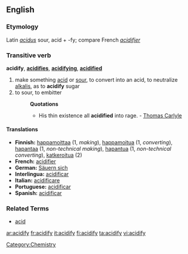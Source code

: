 ==English==
===Etymology===
Latin ''[[acidus]]'' sour, acid + -fy; compare French ''[[acidifier]]''
===Transitive verb===
'''acidify''', '''[[acidifies]]''', '''[[acidifying]]''', '''[[acidified]]'''

# make something [[acid]] or [[sour]], to convert into an acid, to neutralize [[alkalis]], as to '''acidify''' sugar
# to sour, to embitter
#:'''Quotations'''
#:*His thin existence all '''acidified''' into rage. - [[Thomas Carlyle]]

====Translations====
* '''Finnish:''' [[happamoittaa]] (1, ''making''), [[happamoitua]] (1, ''converting''), [[hapantaa]] (1, ''non-technical making''), [[hapantua]] (1, ''non-technical converting''), [[katkeroitua]] (2)
* '''French:''' [[acidifier]]
* '''German:''' [[Säuern sich]]
* '''Interlingua:''' [[acidificar]]
* '''Italian:''' [[acidificare]]
* '''Portuguese:''' [[acidificar]]
* '''Spanish:''' [[acidificar]]

===Related Terms===
*[[acid]]

[[Category:Chemistry]]

[[ar:acidify]]
[[fr:acidify]]
[[it:acidify]]
[[fi:acidify]]
[[ta:acidify]]
[[vi:acidify]]